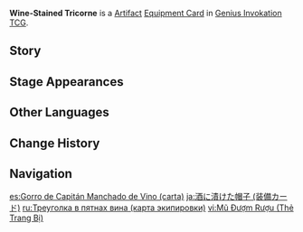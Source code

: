 {{About|the [[Genius Invokation TCG]] Equipment Card|the [[Artifact]]|Wine-Stained Tricorne}}
{{Genius Invokation TCG Infobox
|title     = Wine-Stained Tricorne
|id        = 312201
|image     = Wine-Stained Tricorne Equipment Card.png
|features  = Parsifal
|type      = Equipment Card
|group     = Artifact
|effect    = '''When the character uses a Skill or equips a Talent:''' Spend 1 less {{TCG Icon|Hydro Cost|notext=1}} {{Color|Hydro Die}}. (Once per Round)
|unaligned = 2
|source1   = [[Genius Invokation TCG Starter Deck]]
|source2   = {{Sold By}}
}}
'''Wine-Stained Tricorne''' is a [[Artifact Card|Artifact]] [[Equipment Card]] in [[Genius Invokation TCG]].

==Story==
{{Description|"The wine-sodden sea hat was thrust by a storm into the sky, and then carried away on the rolling waves, while those fated to lose their homelands engaged in battles bereft of hope and want."|title=Sunken Dreams of Yore: Wine-Stained Tricorne}}

==Stage Appearances==
{{Genius Invokation TCG Stage Appearances}}

==Other Languages==
{{Other Languages|Transclude=Wine-Stained Tricorne}}

==Change History==
{{Change History|3.3}}

==Navigation==
{{Genius Invokation TCG Navbox|Equipment Card}}

[[es:Gorro de Capitán Manchado de Vino (carta)]]
[[ja:酒に漬けた帽子 (装備カード)]]
[[ru:Треуголка в пятнах вина (карта экипировки)]]
[[vi:Mũ Đượm Rượu (Thẻ Trang Bị)]]